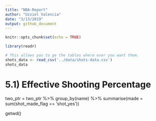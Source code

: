 ```yaml
---
title: "NBA-Report"
author: "Uzziel Valencia"
date: "3/13/2019"
output: github_document
---
```


```r
knitr::opts_chunk$set(echo = TRUE)
```

```r
library(readr)

# This allows you to ge the tables where ever you want them.
shots_data <- read_csv('../data/shots-data.csv')
shots_data
```

# 5.1) Effective Shooting Percentage

two_ptr = two_ptr %>%
  group_by(name) %>%
  summarise(made = sum(shot_made_flag == 'shot_yes'))
  
getwd()